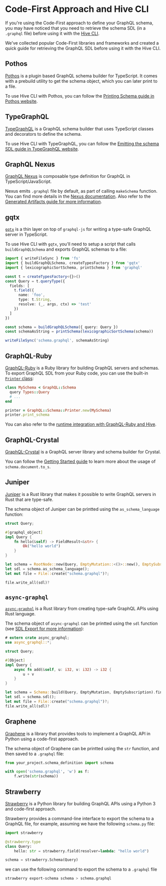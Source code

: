 # Code-First Approach and Hive CLI

If you're using the Code-First approach to define your GraphQL schema, you may have noticed that you
need to retrieve the schema SDL (in a `.graphql` file) before using it with the
[Hive CLI](/docs/api-reference/cli).

We've collected popular Code-First libraries and frameworks and created a quick guide for retrieving
the GraphQL SDL before using it with the Hive CLI.

## Pothos

[Pothos](https://pothos-graphql.dev/) is a plugin based GraphQL schema builder for TypeScript. It
comes with a prebuild utility to get the schema object, which you can later print to a file.

To use Hive CLI with Pothos, you can follow the
[Printing Schema guide in Pothos website](https://pothos-graphql.dev/docs/guide/printing-schemas#printing-schema).

## TypeGraphQL

[TypeGraphQL](https://typegraphql.com/) is a GraphQL schema builder that uses TypeScript classes and
decorators to define the schema.

To use Hive CLI with TypeGraphQL, you can follow the
[Emitting the schema SDL guide in TypeGraphQL website](https://typegraphql.com/docs/emit-schema.html).

## GraphQL Nexus

[GraphQL Nexus](https://nexusjs.org/) is composable type definition for GraphQL in
TypeScript/JavaScript.

Nexus emits `.graphql` file by default, as part of calling `makeSchema` function. You can find more
details in the
[Nexus documentation](https://nexusjs.org/docs/getting-started/tutorial/chapter-writing-your-first-schema#sdl).
Also refer to the
[Generated Artifacts guide for more information](https://nexusjs.org/docs/guides/generated-artifacts).

## gqtx

[`gqtx`](https://github.com/sikanhe/gqtx) is a thin layer on top of `graphql-js` for writing a
type-safe GraphQL server in TypeScript.

To use Hive CLI with `gqtx`, you'll need to setup a script that calls `buildGraphQLSchema` and
exports GraphQL schemas to a file:

```ts
import { writeFileSync } from 'fs'
import { buildGraphQLSchema, createTypesFactory } from 'gqtx'
import { lexicographicSortSchema, printSchema } from 'graphql'

const t = createTypesFactory<{}>()
const Query = t.queryType({
  fields: [
    t.field({
      name: 'foo',
      type: t.String,
      resolve: (_, args, ctx) => 'test'
    })
  ]
})

const schema = buildGraphQLSchema({ query: Query })
const schemaAsString = printSchema(lexicographicSortSchema(schema))

writeFileSync('schema.graphql', schemaAsString)
```

## GraphQL-Ruby

[GraphQL-Ruby]() is a Ruby library for building GraphQL servers and schemas. To export GraphQL SDL
from your Ruby code, you can use the built-in
[`Printer` class](https://graphql-ruby.org/api-doc/1.9.7/GraphQL/Schema/Printer.html):

```ruby
class MySchema < GraphQL::Schema
  query Types::Query
  # ...
end

printer = GraphQL::Schema::Printer.new(MySchema)
printer.print_schema
```

You can also refer to the
[runtime integration with GraphQL-Ruby and Hive](/docs/integrations/graphql-ruby).

## GraphQL-Crystal

[GraphQL-Crystal](https://github.com/graphql-crystal/graphql) is a GraphQL server library and schema
builder for Crystal.

You can follow the
[Getting Started guide](https://github.com/graphql-crystal/graphql#getting-started) to learn more
about the usage of `schema.document.to_s`.

## Juniper

[Juniper](https://github.com/graphql-rust/juniper) is a Rust library that makes it possible to write
GraphQL servers in Rust that are type-safe.

The schema object of Juniper can be printted using the `as_schema_language` function:

```Rust
struct Query;

#[graphql_object]
impl Query {
    fn hello(&self) -> FieldResult<&str> {
        Ok("hello world")
    }
}

let schema = RootNode::new(Query, EmptyMutation::<()>::new(), EmptySubscription::<()>::new());
let sdl = schema.as_schema_language();
let mut file = File::create("schema.graphql")?;

file.write_all(sdl)?
```

## `async-graphql`

[`async-graphql`](https://github.com/async-graphql/async-graphql) is a Rust library from creating
type-safe GraphQL APIs using Rust language.

The schema object of `async-graphql` can be printted using the `sdl` function (see
[SDL Export for more information](https://github.com/async-graphql/async-graphql/blob/master/docs/en/src/sdl_export.md)):

```rust
# extern crate async_graphql;
use async_graphql::*;

struct Query;

#[Object]
impl Query {
    async fn add(&self, u: i32, v: i32) -> i32 {
        u + v
    }
}

let schema = Schema::build(Query, EmptyMutation, EmptySubscription).finish();
let sdl = schema.sdl();
let mut file = File::create("schema.graphql")?;
file.write_all(sdl)?
```

## Graphene

[Graphene](https://graphene-python.org/) is a library that provides tools to implement a GraphQL API
in Python using a code-first approach.

The schema object of Graphene can be printted using the `str` function, and then saved to a
`.graphql` file:

```python
from your_project.schema_definition import schema

with open('schema.graphql', 'w') as f:
    f.write(str(schema))
```

## Strawberry

[Strawberry](https://strawberry.rocks/) is a Python library for building GraphQL APIs using a Python
3 and code-first approach.

Strawberry provides a command-line interface to export the schema to a GraphQL file, for example,
assuming we have the following `schema.py` file:

```python
import strawberry

@strawberry.type
class Query:
    hello: str = strawberry.field(resolver=lambda: "hello world")

schema = strawberry.Schema(Query)
```

we can use the following command to export the schema to a `.graphql` file

```bash
strawberry export-schema schema > schema.graphql
```
